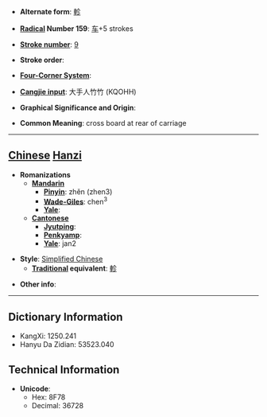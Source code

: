 * '''Alternate form''': [[軫]]

* '''[[Wiktionary:Chinese radical index| Radical]] Number 159''': [[Wiktionary:Chinese radical index 车|车]]+5 strokes

* '''[[Wiktionary:Chinese total strokes index|Stroke number]]''': [[Wiktionary:Chinese total strokes index 9|9]]

* '''Stroke order''': 

* '''[[Wiktionary:Chinese four corner index|Four-Corner System]]''': 

* '''[[Wiktionary:Chinese Cangjie index|Cangjie input]]''': 大手人竹竹 (KQOHH)

* '''Graphical Significance and Origin''': 

* '''Common Meaning''': cross board at rear of carriage

----

== [[Chinese]] [[Hanzi]] ==

* '''Romanizations'''
** '''[[Mandarin]]'''
*** '''[[Pinyin]]''': zhěn (zhen3)
*** '''[[Wade-Giles]]''': chen<sup>3</sup>
*** '''[[Yale]]''': 
** '''[[Cantonese]]'''
*** '''[[Jyutping]]''':
*** '''[[Penkyamp]]''': 
*** '''[[Yale]]''': jan2

* '''Style''': [[Simplified Chinese]] 
** '''[[Traditional Chinese|Traditional]] equivalent''': [[軫]]

* '''Other info''': 

----

== Dictionary Information ==

* KangXi: 1250.241
* Hanyu Da Zidian: 53523.040

== Technical Information ==

* '''Unicode''':
** Hex: 8F78
** Decimal: 36728